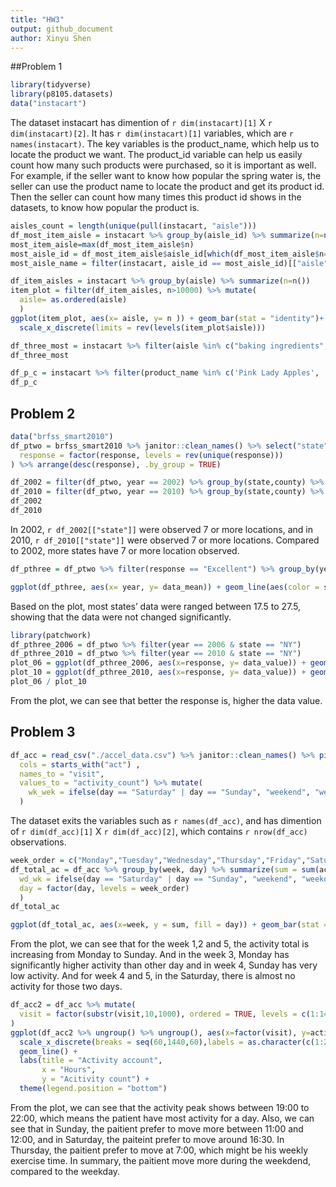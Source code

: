 ```yaml
---
title: "HW3"
output: github_document
author: Xinyu Shen
---
```


##Problem 1

```r
library(tidyverse)
library(p8105.datasets)
data("instacart")

```

The dataset instacart has dimention of `r dim(instacart)[1]` X `r dim(instacart)[2]`. It has `r dim(instacart)[1]` variables, which are `r names(instacart)`. The key variables is the product_name, which help us to locate the product we want. The product_id variable can help us easily count how many such products were purchased, so it is important as well. For example, if the seller want to know how popular the spring water is, the seller can use the product name to locate the product and get its product id. Then the seller can count how many times this product id shows in the datasets, to know how popular the product is. 

```r
aisles_count = length(unique(pull(instacart, "aisle")))
df_most_item_aisle = instacart %>% group_by(aisle_id) %>% summarize(n=n()) 
most_item_aisle=max(df_most_item_aisle$n)
most_aisle_id = df_most_item_aisle$aisle_id[which(df_most_item_aisle$n==max(most_item_aisle))]
most_aisle_name = filter(instacart, aisle_id == most_aisle_id)[["aisle"]][1]
```

```r
df_item_aisles = instacart %>% group_by(aisle) %>% summarize(n=n()) 
item_plot = filter(df_item_aisles, n>10000) %>% mutate( 
  aisle= as.ordered(aisle)
  )
ggplot(item_plot, aes(x= aisle, y= n )) + geom_bar(stat = "identity")+ ylab("number in aisles") + coord_flip() +
  scale_x_discrete(limits = rev(levels(item_plot$aisle)))
```


```r
df_three_most = instacart %>% filter(aisle %in% c("baking ingredients", "dog food care","packaged vegetables fruits")) %>% group_by(aisle, product_name) %>% summarize(num_times=n()) %>% arrange(-num_times, .by_group = TRUE) %>% top_n(3)
df_three_most
```
```r
df_p_c = instacart %>% filter(product_name %in% c('Pink Lady Apples', 'Coffee Ice Cream')) %>% select(product_name,order_dow, order_hour_of_day) %>% group_by(product_name, order_dow) %>% summarize(mean = mean(order_hour_of_day)) %>% pivot_wider(names_from = order_dow, values_from = mean) 
df_p_c
```

## Problem 2

```r
data("brfss_smart2010") 
df_ptwo = brfss_smart2010 %>% janitor::clean_names() %>% select("state" = locationabbr, "county" = locationdesc, everything()) %>% filter(topic == "Overall Health") %>% mutate(
  response = factor(response, levels = rev(unique(response)))
) %>% arrange(desc(response), .by_group = TRUE)

df_2002 = filter(df_ptwo, year == 2002) %>% group_by(state,county) %>% summarize(obs_n = n()) %>% select(state,county) %>% ungroup() %>% group_by(state) %>% summarize(n=n())%>% filter(n >= 7)
df_2010 = filter(df_ptwo, year == 2010) %>% group_by(state,county) %>% summarize(obs_n = n()) %>% select(state,county) %>% ungroup() %>% group_by(state) %>% summarize(n=n())%>% filter(n >= 7)
df_2002
df_2010
```

In 2002, `r df_2002[["state"]]` were observed 7 or more locations, and in 2010, `r df_2010[["state"]]` were observed 7 or more locations. Compared to 2002, more states have 7 or more location observed. 

```r
df_pthree = df_ptwo %>% filter(response == "Excellent") %>% group_by(year, state) %>% summarize(data_mean = mean(data_value)) %>% ungroup()

ggplot(df_pthree, aes(x= year, y= data_mean)) + geom_line(aes(color = state))

```

Based on the plot, most states' data were ranged between 17.5 to 27.5, showing that the data were not changed significantly. 

```r
library(patchwork)
df_pthree_2006 = df_ptwo %>% filter(year == 2006 & state == "NY")
df_pthree_2010 = df_ptwo %>% filter(year == 2010 & state == "NY")
plot_06 = ggplot(df_pthree_2006, aes(x=response, y= data_value)) + geom_line(aes(color = county, group=county))+ggtitle("2006")
plot_10 = ggplot(df_pthree_2010, aes(x=response, y= data_value)) + geom_line(aes(color = county, group=county)) + ggtitle("2010")
plot_06 / plot_10
```

From the plot, we can see that better the response is, higher the data value. 

## Problem 3

```r
df_acc = read_csv("./accel_data.csv") %>% janitor::clean_names() %>% pivot_longer(
  cols = starts_with("act") ,
  names_to = "visit",
  values_to = "activity_count") %>% mutate(
    wk_wek = ifelse(day == "Saturday" | day == "Sunday", "weekend", "weekday")
  )
```
The dataset exits the variables such as `r names(df_acc)`, and has dimention of `r dim(df_acc)[1]` X `r dim(df_acc)[2]`, which contains `r nrow(df_acc)` observations. 

```r
week_order = c("Monday","Tuesday","Wednesday","Thursday","Friday","Saturday","Sunday")
df_total_ac = df_acc %>% group_by(week, day) %>% summarize(sum = sum(activity_count)) %>% ungroup() %>% mutate(
  wd_wk = ifelse(day == "Saturday" | day == "Sunday", "weekend", "weekday"),
  day = factor(day, levels = week_order)
  )
df_total_ac
```


```r
ggplot(df_total_ac, aes(x=week, y = sum, fill = day)) + geom_bar(stat = 'identity', position = position_dodge())
```

From the plot, we can see that for the week 1,2 and 5, the activity total is increasing from Monday to Sunday. And in the week 3, Monday has significantly higher activity than other day and in week 4, Sunday has very low activity. And for week 4 and 5, in the Saturday, there is almost no activity for those two days. 

```r
df_acc2 = df_acc %>% mutate(
  visit = factor(substr(visit,10,1000), ordered = TRUE, levels = c(1:1440))
)
ggplot(df_acc2 %>% ungroup() %>% ungroup(), aes(x=factor(visit), y=activity_count, color = day)) +
  scale_x_discrete(breaks = seq(60,1440,60),labels = as.character(c(1:24))) +
  geom_line() +
  labs(title = "Activity account",
       x = "Hours",
       y = "Acitivity count") +
  theme(legend.position = "bottom")
```

From the plot, we can see that the activity peak shows between 19:00 to 22:00, which means the patient have most activity for a day. Also, we can see that in Sunday, the paitient prefer to move more between 11:00 and 12:00, and in Saturday, the paiteint prefer to move around 16:30. In Thursday, the paitient prefer to move at 7:00, which might be his weekly exercise time. In summary, the paitient move more during the weekdend, compared to the weekday. 

